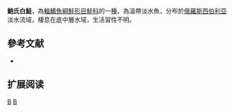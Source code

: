 {{Speciesbox 
| taxon = Coregonus baunti
| status = DD
| status_system = IUCN3.1
| authority = [[Mukhomediyarov|Mukhomediyarov]], 1948
| synonyms = *''Coregonus sardinella baunti '', Mukhomediyarov, 1948 
}}

'''鮑氏白鮭'''，為[[輻鰭魚綱|輻鰭魚綱]][[鮭形目|鮭形目]][[鮭科|鮭科]]的一[[種|種]]，為溫帶淡水魚，分布於[[俄羅斯|俄羅斯]][[西伯利亞|西伯利亞]]淡水流域，棲息在底中層水域，生活習性不明。

==參考文献==
*{{FishBase_species|genus=Coregonus|species=baunti |year=2015|month=10}}

== 扩展阅读 ==
{{refbegin}}
{{wikispecies-inline|Coregonus baunti|鮑氏白鮭}}
{{refend}}
{{Taxonbar|from=Q5528894}}

[[Category:IUCN红色名录数据缺乏物种|B]]
[[Category:白鮭屬|B]]